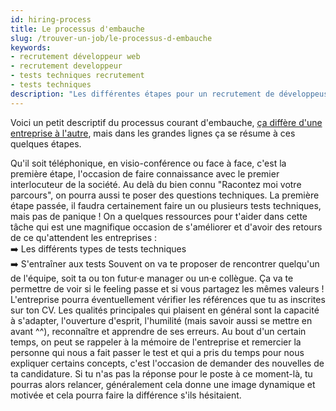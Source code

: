 ```yaml
---
id: hiring-process
title: Le processus d'embauche
slug: /trouver-un-job/le-processus-d-embauche
keywords:
- recrutement développeur web
- recrutement developpeur
- tests techniques recrutement
- tests techniques
description: "Les différentes étapes pour un recrutement de développeuse ou développeur web."
---
```



Voici un petit descriptif du processus courant d'embauche, <a href="https://yangshun.github.io/tech-interview-handbook/interview-formats#formats-of-famous-companies" target="_blank">ça diffère d'une entreprise à l'autre</a>, mais dans les grandes lignes ça se résume à ces quelques étapes.

<Timeline>
  <TimelineStep title="L'entretien">
    Qu'il soit téléphonique, en visio-conférence ou face à face, c'est la première étape, l'occasion de faire connaissance avec le premier interlocuteur de la société. Au delà du bien connu "Racontez moi votre parcours", on pourra aussi te poser des <Link to="questions-techniques">questions techniques</Link>.
  </TimelineStep>

  <TimelineStep title="Le ou les tests techniques">
    La première étape passée, il faudra certainement faire un ou plusieurs tests techniques, mais pas de panique ! On a quelques ressources pour t'aider dans cette tâche qui est une magnifique occasion de s'améliorer et d'avoir des retours de ce qu'attendent les entreprises&nbsp;: <br />
    ➡️ <Link to="les-types-de-tests-techniques">Les différents types de tests techniques</Link><br />
    ➡️ <Link to="s-entrainer-aux-tests">S'entraîner aux tests</Link>
  </TimelineStep>

  <TimelineStep title="La rencontre  avec l'équipe">
    Souvent on va te proposer de rencontrer quelqu'un de l'équipe, soit ta ou ton futur·e manager ou un·e collègue. Ça va te permettre de voir si le feeling passe et si vous partagez les mêmes valeurs !
  </TimelineStep>

  <TimelineStep title="Références">
    L'entreprise pourra éventuellement vérifier les références que tu as inscrites sur ton CV.
  </TimelineStep>

  <TimelineStep title="Ce qui est attendu d'un entretien (technique ou de personnalité)">
    Les qualités principales qui plaisent en général sont la capacité à s'adapter, l'ouverture d'esprit, l'humilité (mais savoir aussi se mettre en avant ^^), reconnaître et apprendre de ses erreurs.
  </TimelineStep>

  <TimelineStep title="Après l'entretien">
    Au bout d'un certain temps, on peut se rappeler à la mémoire de l'entreprise et remercier la personne qui nous a fait passer le test et qui a pris du temps pour nous expliquer certains concepts, c'est l'occasion de demander des nouvelles de ta candidature. Si tu n'as pas la réponse pour le poste à ce moment-là, tu pourras alors relancer, généralement cela donne une image dynamique et motivée et cela pourra faire la différence s'ils hésitaient.
  </TimelineStep>
</Timeline>
